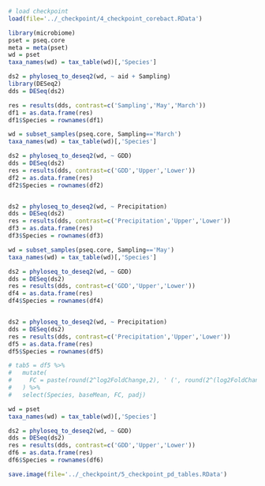 ```r
# load checkpoint
load(file='../_checkpoint/4_checkpoint_corebact.RData')
```

```r
library(microbiome)
pset = pseq.core
meta = meta(pset)
wd = pset
taxa_names(wd) = tax_table(wd)[,'Species']

ds2 = phyloseq_to_deseq2(wd, ~ aid + Sampling)
library(DESeq2)
dds = DESeq(ds2)

res = results(dds, contrast=c('Sampling','May','March'))
df1 = as.data.frame(res)
df1$Species = rownames(df1)

wd = subset_samples(pseq.core, Sampling=='March')
taxa_names(wd) = tax_table(wd)[,'Species']

ds2 = phyloseq_to_deseq2(wd, ~ GDD)
dds = DESeq(ds2)
res = results(dds, contrast=c('GDD','Upper','Lower'))
df2 = as.data.frame(res)
df2$Species = rownames(df2)


ds2 = phyloseq_to_deseq2(wd, ~ Precipitation)
dds = DESeq(ds2)
res = results(dds, contrast=c('Precipitation','Upper','Lower'))
df3 = as.data.frame(res)
df3$Species = rownames(df3)

wd = subset_samples(pseq.core, Sampling=='May')
taxa_names(wd) = tax_table(wd)[,'Species']

ds2 = phyloseq_to_deseq2(wd, ~ GDD)
dds = DESeq(ds2)
res = results(dds, contrast=c('GDD','Upper','Lower'))
df4 = as.data.frame(res)
df4$Species = rownames(df4)


ds2 = phyloseq_to_deseq2(wd, ~ Precipitation)
dds = DESeq(ds2)
res = results(dds, contrast=c('Precipitation','Upper','Lower'))
df5 = as.data.frame(res)
df5$Species = rownames(df5)

# tab5 = df5 %>% 
#   mutate(
#     FC = paste(round(2^log2FoldChange,2), ' (', round(2^(log2FoldChange-(1.96*lfcSE)),2), ', ', round(2^(log2FoldChange+(1.96*lfcSE)),2), ')', sep='')
#   ) %>% 
#   select(Species, baseMean, FC, padj)

wd = pset
taxa_names(wd) = tax_table(wd)[,'Species']

ds2 = phyloseq_to_deseq2(wd, ~ GDD)
dds = DESeq(ds2)
res = results(dds, contrast=c('GDD','Upper','Lower'))
df6 = as.data.frame(res)
df6$Species = rownames(df6)
```

```r
save.image(file='../_checkpoint/5_checkpoint_pd_tables.RData')
```